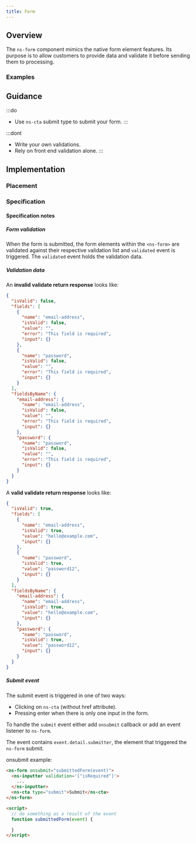```yaml
---
title: Form
---
```




## Overview

<CompDetails name={componentName} />

The `ns-form` component mimics the native form element features. Its purpose is to allow customers to provide data and validate it before sending them to processing.

### Examples

<ExampleViewer type="standard" />

## Guidance

:::do
- Use `ns-cta` submit type to submit your form.
:::

:::dont
- Write your own validations.
- Rely on front end validation alone.
:::

## Implementation

### Placement

<Placement name={componentName} />

### Specification

<Specification name={componentName} />

#### Specification notes

##### Form validation

When the form is submitted, the form elements within the `<ns-form>` are validated against their respective validation list and `validated` event is triggered. The `validated` event holds the validation data.

##### Validation data

An **invalid validate return response** looks like:

```json
{
  "isValid": false,
  "fields": [
    {
      "name": "email-address",
      "isValid": false,
      "value": "",
      "error": "This field is required",
      "input": {}
    },
    {
      "name": "password",
      "isValid": false,
      "value": "",
      "error": "This field is required",
      "input": {}
    }
  ],
  "fieldsByName": {
    "email-address": {
      "name": "email-address",
      "isValid": false,
      "value": "",
      "error": "This field is required",
      "input": {}
    },
    "password": {
      "name": "password",
      "isValid": false,
      "value": "",
      "error": "This field is required",
      "input": {}
    }
  }
}
```

A **valid validate return response** looks like:

```json
{
  "isValid": true,
  "fields": [
    {
      "name": "email-address",
      "isValid": true,
      "value": "hello@example.com",
      "input": {}
    },
    {
      "name": "password",
      "isValid": true,
      "value": "password12",
      "input": {}
    }
  ],
  "fieldsByName": {
    "email-address": {
      "name": "email-address",
      "isValid": true,
      "value": "hello@example.com",
      "input": {}
    },
    "password": {
      "name": "password",
      "isValid": true,
      "value": "password12",
      "input": {}
    }
  }
}
```

##### Submit event

The submit event is triggered in one of two ways:

- Clicking on `ns-cta` (without href attribute).
- Pressing enter when there is only one input in the form.

To handle the `submit` event either add `onsubmit` callback or add an event listener to `ns-form`.

The event contains `event.detail.submitter`, the element that triggered the `ns-form` submit.

onsubmit example:

```html
<ns-form onsubmit="submittedForm(event)">
  <ns-inputter validation='["isRequired"]'>
    ...
  </ns-inputter>
  <ns-cta type="submit">Submit</ns-cta>
</ns-form>

<script>
  // do something as a result of the event
  function submittedForm(event) {

  }
</script>
```
